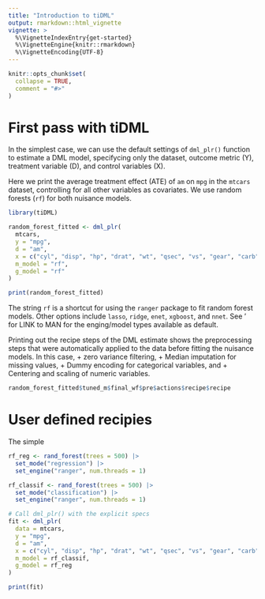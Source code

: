 ```yaml
---
title: "Introduction to tiDML"
output: rmarkdown::html_vignette
vignette: >
  %\VignetteIndexEntry{get-started}
  %\VignetteEngine{knitr::rmarkdown}
  %\VignetteEncoding{UTF-8}
---
```


```r
knitr::opts_chunk$set(
  collapse = TRUE,
  comment = "#>"
)
```
# First pass with tiDML

In the simplest case, we can use the default settings of `dml_plr()` function to estimate a DML model, specifycing only the dataset, outcome metric (Y), treatment variable (D), and control variables (X).

Here we print the average treatment effect (ATE) of `am` on `mpg` in the `mtcars` dataset, controlling for all other variables as covariates. We use random forests (`rf`) for both nuisance models.

```r
library(tiDML)

random_forest_fitted <- dml_plr(
  mtcars,
  y = "mpg",
  d = "am",
  x = c("cyl", "disp", "hp", "drat", "wt", "qsec", "vs", "gear", "carb"),
  m_model = "rf", 
  g_model = "rf"
) 

print(random_forest_fitted)

```
The string `rf` is a shortcut for using the `ranger` package to fit random forest models. Other options include `lasso`, `ridge`, `enet`, `xgboost`, and `nnet`. See ' for LINK to MAN for the enging/model types available as default.

Printing out the recipe steps of the DML estimate shows the preprocessing steps that were automatically applied to the data before fitting the nuisance models. In this case, 
+ zero variance filtering,
+ Median imputation for missing values,
+ Dummy encoding for categorical variables, and
+ Centering and scaling of numeric variables.

```r
random_forest_fitted$tuned_m$final_wf$pre$actions$recipe$recipe
```
# User defined recipies

The simple 

```r
rf_reg <- rand_forest(trees = 500) |>
  set_mode("regression") |>
  set_engine("ranger", num.threads = 1)

rf_classif <- rand_forest(trees = 500) |>
  set_mode("classification") |>
  set_engine("ranger", num.threads = 1)

# Call dml_plr() with the explicit specs
fit <- dml_plr(
  data = mtcars,
  y = "mpg",
  d = "am",
  x = c("cyl", "disp", "hp", "drat", "wt", "qsec", "vs", "gear", "carb"),
  m_model = rf_classif,
  g_model = rf_reg
)

print(fit)
```
